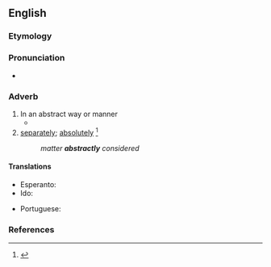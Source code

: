 ==English==

===Etymology===
{{suffix|abstract|ly|lang=en}}

===Pronunciation===
* {{a|US}} {{IPA|/æbˈstɹækt.li/|lang=en}}

===Adverb===
{{en-adv}}

# In an abstract way or manner
#* {{quote-text|year=1919|author={{w|Daisy Ashford}}|title=The Young Visiters|chapter=5|passage=Bernard Clark and Ethel were seated side by side on a costly sofa gazing '''abstractly''' at the parting guest. }}
# [[separately]]; [[absolutely]] {{defdate|First attested around 1350 to 1470.}}<ref name=SOED>{{R:SOED5|page=10}}</ref>
#: ''matter '''abstractly''' considered''

====Translations====
{{trans-top|in an abstract manner}}
* Esperanto: {{t|eo|abstrakte}}
* Ido: {{t|io|abstrakte}}
{{trans-mid}}
* Portuguese: {{t|pt|abstratamente}}
{{trans-bottom}}

===References===
<references/>